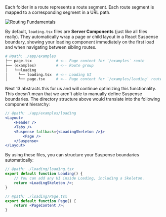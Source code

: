 Each folder in a route represents a route segment. Each route segment is mapped to a corresponding segment in a URL path.

![Routing Fundamentals](/images/routing.png)

By default, `loading.tsx` files are **Server Components** (just like all files really). They automatically wrap a page or child layout in a React Suspense boundary, showing your loading component immediately on the first load and when navigating between sibling routes.

```graphql
# @path: ./app/examples
├── page.tsx           # <-- Page content for `/examples` route
├── (examples)         # <-- Route group
│   └──loading
│     └── loading.tsx  # <-- Loading UI
│     └── page.tsx     # <-- Page content for `/examples/loading` route
```

Next 13 abstracts this for us and will continue optimizing this functionality. This doesn't mean that we aren't able to manually define Suspense boundaries. The directory structure above would translate into the following component hierarchy:

```jsx
// @path: ./app/examples/loading
<Layout>
    <Header />
    <Tabs />
    <Suspense fallback={<LoadingSkeleton />}>
        <Page />
    </Suspense>
</Layout>
```

By using these files, you can structure your Suspense boundaries automatically:

```jsx
// @path: ./loading/loading.tsx
export default function Loading() {
    // You can add any UI inside Loading, including a Skeleton.
    return <LoadingSkeleton />;
}

// @path: ./loading/Page.tsx
export default function Page() {
    return <PageContent />;
}
```
